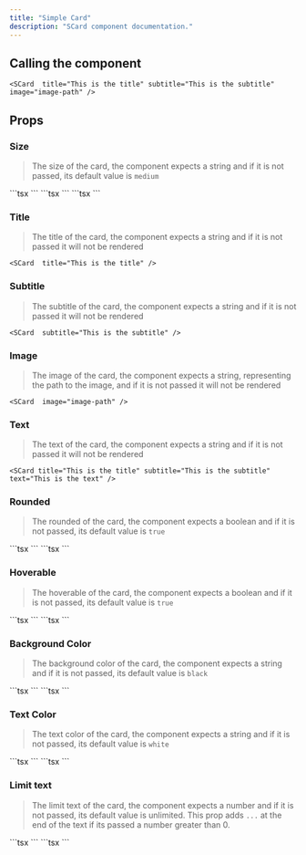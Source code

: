 ```yaml
---
title: "Simple Card"
description: "SCard component documentation."
---
```



## Calling the component

```tsx
<SCard  title="This is the title" subtitle="This is the subtitle" image="image-path" />
```
<SCard title="This is the title" subtitle="This is the subtitle" image="/_astro/blue-drag.CEHiWItG_ZWPpBR.webp" />

## Props

### Size
> The size of the card, the component expects a string and if it is not passed, its default value is ```medium```

<Tabs>
    <TabItem label="Small">
        ```tsx
        <SCard title="This is the title" subtitle="This is the subtitle"  size="small" text="This is the text" />
        ```
        <SCard title="This is the title" subtitle="This is the subtitle"  size="small" text="This is the text"  />
    </TabItem>
    <TabItem label="Medium">
        ```tsx
        <SCard title="This is the title" subtitle="This is the subtitle"  size="medium" text="This is the text" />
        ```
        <SCard title="This is the title" subtitle="This is the subtitle"  size="medium" text="This is the text"  />
    </TabItem>
    <TabItem label="Large">
        ```tsx
        <SCard title="This is the title" subtitle="This is the subtitle"  size="large" text="This is the text" />
        ```
        <SCard title="This is the title" subtitle="This is the subtitle"  size="large" text="This is the text" />
    </TabItem>
</Tabs>


### Title
> The title of the card, the component expects a string and if it is not passed it will not be rendered

```tsx
<SCard  title="This is the title" />
```
<SCard title="This is the title" />

### Subtitle
> The subtitle of the card, the component expects a string and if it is not passed it will not be rendered

```tsx
<SCard  subtitle="This is the subtitle" />
```
<SCard subtitle="This is the subtitle" />

### Image
> The image of the card, the component expects a string, representing the path to the image, and if it is not passed it will not be rendered

```tsx
<SCard  image="image-path" />
```
<SCard image="../../src/assets/blue-drag.png" />

### Text
> The text of the card, the component expects a string and if it is not passed it will not be rendered

```tsx
<SCard title="This is the title" subtitle="This is the subtitle"  text="This is the text" />
```
<SCard title="This is the title" subtitle="This is the subtitle"  text="This is the text" />

### Rounded
> The rounded of the card, the component expects a boolean and if it is not passed, its default value is ```true```

<Tabs>
    <TabItem label="Rounded">
        ```tsx
        <SCard title="This is the title" subtitle="This is the subtitle"  rounded={true} />
        ```
        <SCard title="This is the title" subtitle="This is the subtitle"  rounded={true} />
    </TabItem>
    <TabItem label="Not Rounded">
        ```tsx
        <SCard title="This is the title" subtitle="This is the subtitle"  rounded={false} />
        ```
        <SCard title="This is the title" subtitle="This is the subtitle"  rounded={false} />
    </TabItem>
</Tabs>

### Hoverable
> The hoverable of the card, the component expects a boolean and if it is not passed, its default value is ```true```

<Tabs>
    <TabItem label="Hoverable">
        ```tsx
        <SCard title="This  card is hoverablee" subtitle="This card is hoverable"  hoverable={true} />
        ```
        <SCard title="This card is hoverable" subtitle="This card is hoverable"  hoverable={true} />
    </TabItem>
    <TabItem label="Not Hoverable">
        ```tsx
        <SCard title="This card isn't hoverable" subtitle="This card isn't hoverable"  hoverable={false} />
        ```
        <SCard title="This card isn't hoverable" subtitle="This card isn't hoverable"  hoverable={false} />
    </TabItem>
</Tabs>

### Background Color
> The background color of the card, the component expects a string and if it is not passed, its default value is ```black```

<Tabs>
    <TabItem label="Black">
        ```tsx
        <SCard title="This is the title" subtitle="This is the subtitle"  backgroundColor="black" />
        ```
        <SCard title="This is the title" subtitle="This is the subtitle"  backgroundColor="black" />
    </TabItem>
    <TabItem label="Blue">
        ```tsx
        <SCard title="This is the title" subtitle="This is the subtitle"  backgroundColor="blue" />
        ```
        <SCard title="This is the title" subtitle="This is the subtitle"  backgroundColor="blue" />
    </TabItem>
</Tabs>

### Text Color
> The text color of the card, the component expects a string and if it is not passed, its default value is ```white```

<Tabs>
    <TabItem label="White">
        ```tsx
        <SCard text="This text is white" textColor="white" />
        ```
        <SCard text="This text is white" textColor="white" />
    </TabItem>
    <TabItem label="Red">
        ```tsx
        <SCard text="This text is red" textColor="red" />
        ```
        <SCard text="This text is red" textColor="red" />
    </TabItem>
</Tabs>

### Limit text
> The limit text of the card, the component expects a number and if it is not passed, its default value is unlimited. This prop adds ```...``` at the end of the text if its passed a number greater than 0.

<Tabs>
    <TabItem label="Unlimited">
        ```tsx
        <SCard text="This text is unlimited" limitText={0} />
        ```
        <SCard text="This text is unlimited" limitText={0} />
    </TabItem>
    <TabItem label="Limited">
        ```tsx
        <SCard text="This text is limited" limitText={10} />
        ```
        <SCard text="This text is limited" limitText={10} />
    </TabItem>
</Tabs>